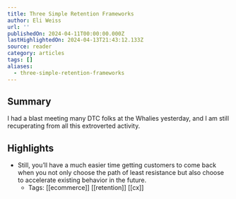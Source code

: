 ```yaml
---
title: Three Simple Retention Frameworks
author: Eli Weiss
url: ''
publishedOn: 2024-04-11T00:00:00.000Z
lastHighlightedOn: 2024-04-13T21:43:12.133Z
source: reader
category: articles
tags: []
aliases:
  - three-simple-retention-frameworks
---
```

## Summary

I had a blast meeting many DTC folks at the Whalies yesterday, and I am still recuperating from all this extroverted activity.

## Highlights
- Still, you’ll have a much easier time getting customers to come back when you not only choose the path of least resistance but also choose to accelerate existing behavior in the future.
    - Tags: [[ecommerce]] [[retention]] [[cx]]
